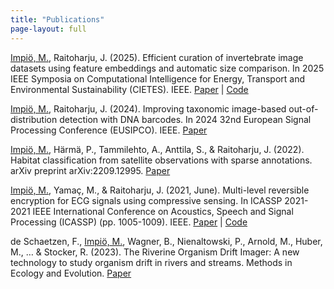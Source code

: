 ```yaml
---
title: "Publications"
page-layout: full
---
```


[Impiö, M.]{.underline}, Raitoharju, J. (2025). Efficient curation of invertebrate image datasets using feature embeddings and automatic size comparison. In 2025 IEEE Symposia on Computational Intelligence for Energy, Transport and Environmental Sustainability (CIETES). IEEE.
[Paper](https://arxiv.org/pdf/2412.15844?) | [Code](https://github.com/mikkoim/taxonomist-studio)

[Impiö, M.]{.underline}, Raitoharju, J. (2024). Improving taxonomic image-based out-of-distribution detection with DNA barcodes. In 2024 32nd European Signal Processing Conference (EUSIPCO). IEEE.
[Paper](https://arxiv.org/pdf/2406.18999)

[Impiö, M.]{.underline}, Härmä, P., Tammilehto, A., Anttila, S., & Raitoharju, J. (2022). Habitat classification from satellite observations with sparse annotations. arXiv preprint arXiv:2209.12995.
[Paper](https://arxiv.org/abs/2209.12995)

[Impiö, M.]{.underline}, Yamaç, M., & Raitoharju, J. (2021, June). Multi-level reversible encryption for ECG signals using compressive sensing. In ICASSP 2021-2021 IEEE International Conference on Acoustics, Speech and Signal Processing (ICASSP) (pp. 1005-1009). IEEE.
[Paper](https://arxiv.org/abs/2104.05325) | [Code](https://github.com/mikkoim/ECG-CS)

de Schaetzen, F., [Impiö, M.]{.underline}, Wagner, B., Nienaltowski, P., Arnold, M., Huber, M., ... & Stocker, R. (2023). The Riverine Organism Drift Imager: A new technology to study organism drift in rivers and streams. Methods in Ecology and Evolution.
[Paper](https://besjournals.onlinelibrary.wiley.com/doi/full/10.1111/2041-210X.14130)
